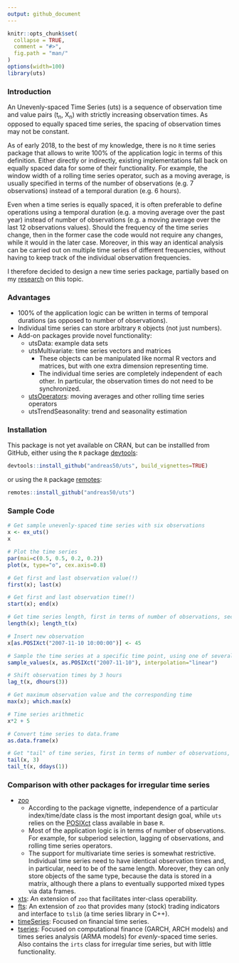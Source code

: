 ```yaml
---
output: github_document
---
```


<!-- README.md is generated from README.Rmd. Please edit that file -->

```r
knitr::opts_chunk$set(
  collapse = TRUE,
  comment = "#>",
  fig.path = "man/"
)
options(width=100)
library(uts)
```

### Introduction

An Unevenly-spaced Time Series (uts) is a sequence of observation time and value pairs (t<sub>n</sub>, X<sub>n</sub>) with strictly increasing observation times. As opposed to equally spaced time series, the spacing of observation times may not be constant.

As of early 2018, to the best of my knowledge, there is no `R` time series package that allows to write 100% of the application logic in terms of this definition. Either directly or indirectly, existing implementations fall back on equally spaced data for some of their functionality. For example, the window width of a rolling time series operator, such as a moving average, is usually specified in terms of the number of observations (e.g. 7 observations) instead of a temporal duration (e.g. 6 hours).

Even when a time series is equally spaced, it is often preferable to define operations using a temporal duration (e.g. a moving average over the past year) instead of number of observations (e.g. a moving average over the last 12 observations values). Should the frequency of the time series change, then in the former case the code would not require any changes, while it would in the later case. Moreover, in this way an identical analysis can be carried out on multiple time series of different frequencies, without having to keep track of the individual observation frequencies.

I therefore decided to design a new time series package, partially based on my [research](http://www.eckner.com/research.html) on this topic.

### Advantages

* 100% of the application logic can be written in terms of temporal durations (as opposed to number of observations).
* Individual time series can store arbitrary `R` objects (not just numbers).
* Add-on packages provide novel functionality:
    * utsData: example data sets
    * utsMultivariate: time series vectors and matrices
        * These objects can be manipulated like normal R vectors and matrices, but with one extra dimension representing time.
        * The individual time series are completely independent of each other. In particular, the observation times do not need to be synchronized.
    * [utsOperators](https://github.com/andreas50/utsOperators): moving averages and other rolling time series operators
    * utsTrendSeasonality: trend and seasonality estimation


### Installation

This package is not yet available on CRAN, but can be installled from GitHub, either using the `R` package [devtools](https://cran.r-project.org/web/packages/devtools/index.html):

```r
devtools::install_github("andreas50/uts", build_vignettes=TRUE)
```

or using the `R` package [remotes](https://cran.r-project.org/web/packages/remotes/index.html):

```r
remotes::install_github("andreas50/uts")
```

### Sample Code

```r
# Get sample unevenly-spaced time series with six observations
x <- ex_uts()
x
```

```r
# Plot the time series
par(mai=c(0.5, 0.5, 0.2, 0.2))
plot(x, type="o", cex.axis=0.8)
```

```r
# Get first and last observation value(!)
first(x); last(x)

# Get first and last observation time(!)
start(x); end(x)

# Get time series length, first in terms of number of observations, second in terms of temporal length
length(x); length_t(x)

# Insert new observation
x[as.POSIXct("2007-11-10 10:00:00")] <- 45

# Sample the time series at a specific time point, using one of several supported interpolation methods
sample_values(x, as.POSIXct("2007-11-10"), interpolation="linear")

# Shift observation times by 3 hours
lag_t(x, dhours(3))

# Get maximum observation value and the corresponding time
max(x); which.max(x)

# Time series arithmetic
x*2 + 5

# Convert time series to data.frame
as.data.frame(x)

# Get "tail" of time series, first in terms of number of observations, second in terms of temporal length
tail(x, 3)
tail_t(x, ddays(1))
```


### Comparison with other packages for irregular time series

* [zoo](http://cran.r-project.org/web/packages/zoo/index.html)
    * According to the package vignette, independence of a particular index/time/date class is the most important design goal, while `uts` relies on the [POSIXct](https://stat.ethz.ch/R-manual/R-devel/library/base/html/DateTimeClasses.html) class available in base `R`.
    * Most of the application logic is in terms of number of observations. For example, for subperiod selection, lagging of observations, and rolling time series operators.
    * The support for multivariate time series is somewhat restrictive. Individual time series need to have identical observation times and, in particular, need to be of the same length. Moreover, they can only store objects of the same type, because the data is stored in a matrix, although there a plans to eventually supported mixed types via data frames.
* [xts](http://cran.r-project.org/web/packages/xts/index.html): An extension of `zoo` that facilitates inter-class operability.
* [fts](http://cran.r-project.org/web/packages/fts/index.html): An extension of `zoo` that provides many (stock) trading indicators and interface to `tslib` (a time series library in C++).
* [timeSeries](http://cran.r-project.org/web/packages/timeSeries/index.html): Focused on financial time series.
* [tseries](http://cran.r-project.org/web/packages/tseries/index.html): Focused on computational finance (GARCH, ARCH models) and times series analysis (ARMA models) for *evenly*-spaced time series. Also contains the `irts` class for irregular time series, but with little functionality.
